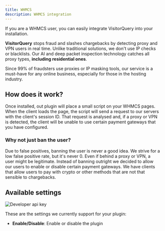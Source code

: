 ```yaml
---
title: WHMCS
description: WHMCS integration
---
```


If you are a WHMCS user, you can easily integrate VisitorQuery into your installation. 

**VisitorQuery** stops fraud and slashes chargebacks by detecting proxy and VPN users in real time. 
Unlike traditional solutions, we don't use IP checks or blacklists. 
Our AI and deep packet inspection technology catches all proxy types, **including residential ones**.

Since 99% of fraudsters use proxies or IP masking tools, our service is a must-have for any online business, especially for those in the hosting industry.

## How does it work?

Once installed, out plugin will place a small script on your WHMCS pages. When the client loads the page, the script will send a request to our servers with the client's session ID.
That request is analysed and, if a proxy or VPN is detected, the client will be unable to use certain payment gateways that you have configured.

### Why not just ban the user?

Due to false positives, banning the user is never a good idea. We strive for a low false positive rate, but it's never 0.
Even if behind a proxy or VPN, a user might be legitimate. Instead of banning outright we decided to allow our users to enable or disable certain payment gateways.
We have clients that allow users to pay with crypto or other methods that are not that sensible to chargebacks.

## Available settings

<img
    className="border rounded-xl shadow-md"
    src="/images/whmcs/settings.png"
    alt="Developer api key"
/>

These are the settings we currently support for your plugin:

- **Enable/Disable**: Enable or disable the plugin